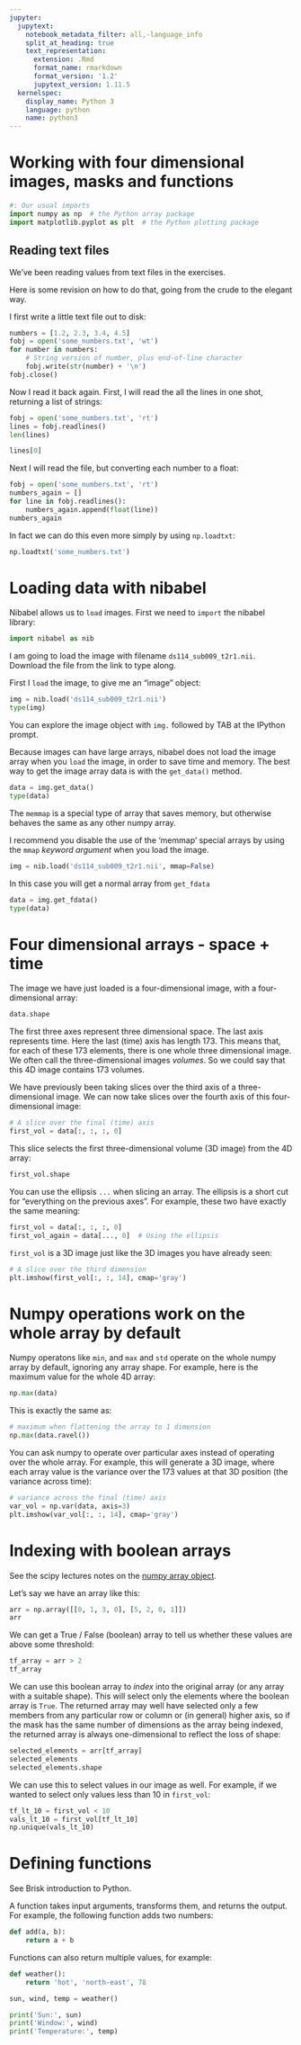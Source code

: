 ```yaml
---
jupyter:
  jupytext:
    notebook_metadata_filter: all,-language_info
    split_at_heading: true
    text_representation:
      extension: .Rmd
      format_name: rmarkdown
      format_version: '1.2'
      jupytext_version: 1.11.5
  kernelspec:
    display_name: Python 3
    language: python
    name: python3
---
```


# Working with four dimensional images, masks and functions

```python
#: Our usual imports
import numpy as np  # the Python array package
import matplotlib.pyplot as plt  # the Python plotting package
```

## Reading text files

We've been reading values from text files in the exercises.

Here is some revision on how to do that, going from the crude to the
elegant way.

I first write a little text file out to disk:

```python
numbers = [1.2, 2.3, 3.4, 4.5]
fobj = open('some_numbers.txt', 'wt')
for number in numbers:
    # String version of number, plus end-of-line character
    fobj.write(str(number) + '\n')
fobj.close()
```

Now I read it back again. First, I will read the all the lines in one shot,
returning a list of strings:

```python
fobj = open('some_numbers.txt', 'rt')
lines = fobj.readlines()
len(lines)
```

```python
lines[0]
```

Next I will read the file, but converting each number to a float:

```python
fobj = open('some_numbers.txt', 'rt')
numbers_again = []
for line in fobj.readlines():
    numbers_again.append(float(line))
numbers_again
```

In fact we can do this even more simply by using `np.loadtxt`:

```python
np.loadtxt('some_numbers.txt')
```

# Loading data with nibabel

Nibabel allows us to `load` images. First we need to `import` the nibabel
library:

```python
import nibabel as nib
```

I am going to load the image with filename `ds114_sub009_t2r1.nii`.
Download the file from the link to type along.

First I `load` the image, to give me an “image” object:

```python
img = nib.load('ds114_sub009_t2r1.nii')
type(img)
```

You can explore the image object with `img.` followed by TAB at the IPython
prompt.

Because images can have large arrays, nibabel does not load the image array
when you `load` the image, in order to save time and memory. The best way to
get the image array data is with the `get_data()` method.

```python
data = img.get_data()
type(data)
```

The `memmap` is a special type of array that saves memory, but otherwise
behaves the same as any other numpy array.

I recommend you disable the use of the ‘memmap’ special arrays by using the
`mmap` *keyword argument* when you load the image.

```python
img = nib.load('ds114_sub009_t2r1.nii', mmap=False)
```

In this case you will get a normal array from `get_fdata`

```python
data = img.get_fdata()
type(data)
```

# Four dimensional arrays - space + time

The image we have just loaded is a four-dimensional image, with a
four-dimensional array:

```python
data.shape
```

The first three axes represent three dimensional space. The last axis
represents time. Here the last (time) axis has length 173. This means
that, for each of these 173 elements, there is one whole three
dimensional image. We often call the three-dimensional images *volumes*.
So we could say that this 4D image contains 173 volumes.

We have previously been taking slices over the third axis of a
three-dimensional image. We can now take slices over the fourth axis of this
four-dimensional image:

```python
# A slice over the final (time) axis
first_vol = data[:, :, :, 0]
```

This slice selects the first three-dimensional volume (3D image) from the 4D
array:

```python
first_vol.shape
```

You can use the ellipsis `...` when slicing an array. The ellipsis is a
short cut for “everything on the previous axes”. For example, these two have
exactly the same meaning:

```python
first_vol = data[:, :, :, 0]
first_vol_again = data[..., 0]  # Using the ellipsis
```

`first_vol` is a 3D image just like the 3D images you have already seen:

```python
# A slice over the third dimension
plt.imshow(first_vol[:, :, 14], cmap='gray')
```

# Numpy operations work on the whole array by default

Numpy operatons like `min`, and `max` and `std` operate on the whole
numpy array by default, ignoring any array shape. For example, here is the
maximum value for the whole 4D array:

```python
np.max(data)
```

This is exactly the same as:

```python
# maximum when flattening the array to 1 dimension
np.max(data.ravel())
```

You can ask numpy to operate over particular axes instead of operating over
the whole array. For example, this will generate a 3D image, where each array
value is the variance over the 173 values at that 3D position (the variance
across time):

```python
# variance across the final (time) axis
var_vol = np.var(data, axis=3)
plt.imshow(var_vol[:, :, 14], cmap='gray')
```

# Indexing with boolean arrays

See the scipy lectures notes on the [numpy array object](http://scipy-lectures.github.io/intro/numpy/array_object.html).

Let’s say we have an array like this:

```python
arr = np.array([[0, 1, 3, 0], [5, 2, 0, 1]])
arr
```

We can get a True / False (boolean) array to tell us whether these values are
above some threshold:

```python
tf_array = arr > 2
tf_array
```

We can use this boolean array to *index* into the original array (or any array
with a suitable shape). This will select only the elements where the boolean
array is `True`. The returned array may well have selected only a few
members from any particular row or column or (in general) higher axis, so if
the mask has the same number of dimensions as the array being indexed, the
returned array is always one-dimensional to reflect the loss of shape:

```python
selected_elements = arr[tf_array]
selected_elements
selected_elements.shape
```

We can use this to select values in our image as well. For example, if we
wanted to select only values less than 10 in `first_vol`:

```python
tf_lt_10 = first_vol < 10
vals_lt_10 = first_vol[tf_lt_10]
np.unique(vals_lt_10)
```

# Defining functions

See Brisk introduction to Python.

A function takes input arguments, transforms them, and returns the
output. For example, the following function adds two numbers:

```python
def add(a, b):
    return a + b
```

Functions can also return multiple values, for example:

```python
def weather():
    return 'hot', 'north-east', 78

sun, wind, temp = weather()

print('Sun:', sun)
print('Window:', wind)
print('Temperature:', temp)
```
